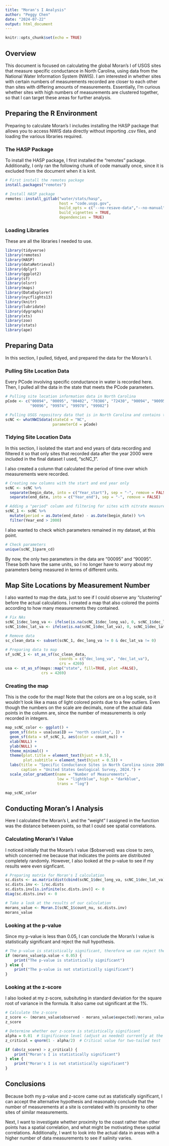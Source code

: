 ```yaml
---
title: "Moran's I Analysis"
author: "Peggy Chen"
date: "2024-07-22"
output: html_document
---
```


```r
knitr::opts_chunk$set(echo = TRUE)
```

## Overview  

This document is focused on calculating the global Moran's I of USGS sites that measure specific conductance in North Carolina, using data from the National Water Information System (NWIS). I am interested in whether sites with certain numbers of measurements recorded are closer to each other than sites with differing amounts of measurements. Essentially, I'm curious whether sites with high numbers of measurements are clustered together, so that I can target these areas for further analysis. 

## Preparing the R Environment 

Preparing to calculate Moran's I includes installing the HASP package that allows you to access NWIS data directly without importing .csv files, and loading the various libraries required. 

### The HASP Package

To install the HASP package, I first installed the "remotes" package. Additionally, I only ran the following chunk of code manually once, since it is excluded from the document when it is knit. 

```r
# First install the remotes package 
install.packages("remotes") 

# Install HASP package 
remotes::install_gitlab("water/stats/hasp", 
                        host = "code.usgs.gov", 
                        build_opts = c("--no-resave-data","--no-manual"), 
                        build_vignettes = TRUE, 
                        dependencies = TRUE) 
```

### Loading Libraries 

These are all the libraries I needed to use. 

```r
library(tidyverse) 
library(remotes)
library(HASP)
library(dataRetrieval)
library(dplyr)
library(ggplot2)
library(sf)
library(olsrr)
library(maps)
library(DataExplorer)
library(nycflights13)
library(knitr)
library(lubridate)
library(dygraphs)
library(xts) 
library(zoo)
library(stats)
library(ape)
```

## Preparing Data 

In this section, I pulled, tidyed, and prepared the data for the Moran's I. 

### Pulling Site Location Data 

Every PCode involving specific conductance in water is recorded here. Then, I pulled all the data in the state that meets the PCode parameters. 

```r
# Pulling site location information data in North Carolina 
pCode <- c("00094", "00095", "00402", "70386", "72430", "90094", "90095", 
           "90096", "99974", "99978", "99982")

# Pulling USGS repository data that is in North Carolina and contains the parameters we want 
scNC <- whatNWISdata(stateCd = "NC", 
                     parameterCd = pCode)
```

### Tidying Site Location Data 

In this section, I isolated the start and end years of data recording and filtered it so that only sites that recorded data after the year 2000 were included in the final dataset I used, "scNC_1". 

I also created a column that calculated the period of time over which measurements were recorded. 

```r
# Creating new columns with the start and end year only 
scNC <- scNC %>%
  separate(begin_date, into = c("Year_start"), sep = "-", remove = FALSE) %>% 
  separate(end_date, into = c("Year_end"), sep = "-", remove = FALSE) 

# Adding a "period" column and filtering for sites with nitrate measurements starting from 2010 
scNC_1 <- scNC %>% 
  mutate(period = as.Date(end_date) - as.Date(begin_date)) %>% 
  filter(Year_end > 2000) 
```

I also wanted to check which parameters remained in my dataset, at this point. 

```r
# Check parameters 
unique(scNC_1$parm_cd)
```

By now, the only two parameters in the data are "00095" and "90095". These both have the same units, so I no longer have to worry about my parameters being measured in terms of different units. 

## Map Site Locations by Measurement Number 

I also wanted to map the data, just to see if I could observe any "clustering" before the actual calculations. I created a map that also colored the points according to how many measurements they contained. 

```r
# Fix NAs 
scNC_1$dec_long_va <- ifelse(is.na(scNC_1$dec_long_va), 0, scNC_1$dec_long_va)
scNC_1$dec_lat_va <- ifelse(is.na(scNC_1$dec_lat_va), 0, scNC_1$dec_lat_va)

# Remove data 
sc_clean_data <- subset(scNC_1, dec_long_va != 0 & dec_lat_va != 0)

# Preparing data to map 
sf_scNC_1 <- st_as_sf(sc_clean_data, 
                        coords = c("dec_long_va", "dec_lat_va"),
                        crs = 4269)
usa <- st_as_sf(maps::map("state", fill=TRUE, plot =FALSE),
                crs = 4269)
```

### Creating the map 

This is the code for the map! Note that the colors are on a log scale, so it wouldn't look like a mass of light colored points due to a few outliers. Even though the numbers on the scale are decimals, none of the actual data points in the column are, since the number of measurements is only recorded in integers. 

```r
map_scNC_color <- ggplot() +
  geom_sf(data = usa[usa$ID == "north carolina", ]) +
  geom_sf(data = sf_scNC_1, aes(color = count_nu)) + 
  xlab(NULL) +
  ylab(NULL) +
  theme_minimal() + 
  theme(plot.title = element_text(hjust = 0.5),
        plot.subtitle = element_text(hjust = 0.5)) + 
  labs(title = "Specific Conductance Sites in North Carolina since 2000", 
       caption = "United States Geological Survey, 2024.") + 
  scale_color_gradient(name = "Number of Measurements", 
                       low = "lightblue", high = "darkblue", 
                       trans = "log")

map_scNC_color
```

## Conducting Moran's I Analysis 

Here I calculated the Moran's I, and the "weight" I assigned in the function was the distance between points, so that I could see spatial correlations.  

### Calculating Moran's I Value 

I noticed initially that the Moran's I value ($observed) was close to zero, which concerned me because that indicates the points are distributed completely randomly. However, I also looked at the p-value to see if my results were even signficant. 

```r
# Preparing matrix for Moran's I calculation 
sc.dists <- as.matrix(dist(cbind(scNC_1$dec_long_va, scNC_1$dec_lat_va)))
sc.dists.inv <- 1/sc.dists
sc.dists.inv[is.infinite(sc.dists.inv)] <- 0
diag(sc.dists.inv) <- 0

# Take a look at the results of our calculation 
morans_value <- Moran.I(scNC_1$count_nu, sc.dists.inv)
morans_value 
```

### Looking at the p-value 

Since my p-value is less than 0.05, I can conclude the Moran's I value is statistically significant and reject the null hypothesis. 

```r
# The p-value is statistically significant, therefore we can reject the null hypothesis 
if (morans_value$p.value < 0.05) {
    print("The p-value is statistically significant")
} else {
    print("The p-value is not statistically significant")
}
```

### Looking at the z-score 

I also looked at my z-score, subsituting in standard deviation for the square root of variance in the formula. It also came out significant at the 1%. 

```r
# Calculate the z-score 
z_score <- (morans_value$observed - morans_value$expected)/morans_value$sd 
z_score 

# Determine whether our z-score is statistically significant 
alpha = 0.01  # Significance level (adjust as needed) currently at the 5% level 
z_critical = qnorm(1 - alpha/2)  # Critical value for two-tailed test

if (abs(z_score) > z_critical) {
    print("Moran's I is statistically significant")
} else {
    print("Moran's I is not statistically significant")
}
```

## Conclusions 

Because both my p-value and z-score came out as statistically significant, I can accept the alternative hypothesis and reasonably conclude that the number of measurements at a site is correlated with its proximity to other sites of similar measurements. 

Next, I want to investigate whether proximity to the coast rather than other points has a spatial correlation, and what might be motivating these spatial correlations. Additionally, I want to look into the actual data in areas with a higher number of data measurements to see if salinity varies. 
